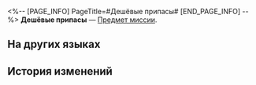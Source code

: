 <%-- [PAGE_INFO]
PageTitle=#Дешёвые припасы#
[END_PAGE_INFO] --%>
{{Предмет Инфобокс
|id          = 140523
|Изображение = Предмет Дешёвые припасы.png
|Тип         = Предмет миссии
|Инвентарь   = Миссии
|Редкость    = 3
|Эффект      = 
|Описание    = Самая дешёвая еда, которая уже начала портится. Но голодающие не привередливы.
}}
'''Дешёвые припасы''' — [[Предмет миссии]].

==На других языках==
{{На других языках
|en   = Cheap Supplies
|zhs  = 廉价物资
|zht  = 廉價物資
|ja   = 安価な物資
|ko   = 저렴한 물자
|es   = Suministros baratos
|fr   = Provisions bon marché
|ru   = Дешёвые припасы
|th   = เสบียงราคาถูก
|vi   = Vật Tư Rẻ Mạt
|de   = Billige Vorräte
|id   = Suplai Murah
|pt   = Suprimentos Baratos
}}

==История изменений==
{{История изменений|3.5}}